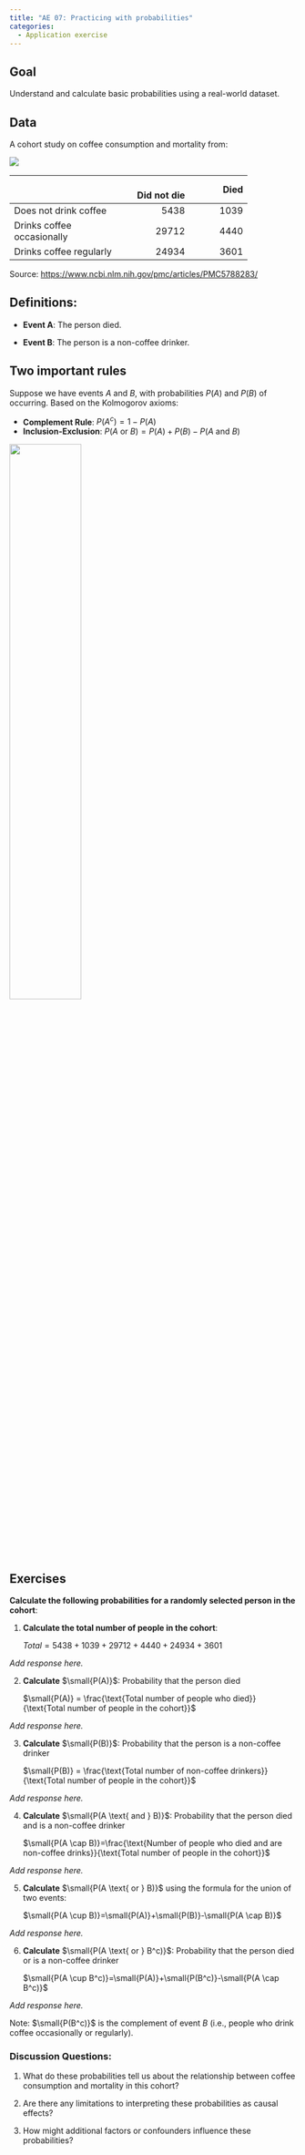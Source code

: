 ```yaml
---
title: "AE 07: Practicing with probabilities"
categories: 
  - Application exercise
---
```


## Goal

Understand and calculate basic probabilities using a real-world dataset.

## Data

A cohort study on coffee consumption and mortality from:

![](images/coffee.PNG){fig-align="center"}

+----------------------------+---------------+--------------+
|                            | **\           | **Died**     |
|                            | Did not die** |              |
+============================+==============:+=============:+
| Does not drink coffee      | 5438          | 1039         |
+----------------------------+---------------+--------------+
| Drinks coffee occasionally | 29712         | 4440         |
+----------------------------+---------------+--------------+
| Drinks coffee regularly    | 24934         | 3601         |
+----------------------------+---------------+--------------+

Source: <https://www.ncbi.nlm.nih.gov/pmc/articles/PMC5788283/>

## Definitions:

-   **Event A**: The person died.

-   **Event B**: The person is a non-coffee drinker.

## Two important rules {.smaller}

Suppose we have events $A$ and $B$, with probabilities $P(A)$ and $P(B)$ of occurring.
Based on the Kolmogorov axioms:

-   **Complement Rule**: $P(A^c) = 1 - P(A)$
-   **Inclusion-Exclusion**: $P(A \text{ or } B) = P(A) + P(B) - P(A \text{ and } B)$

![](images/ie.png){fig-align="center" width="50%"}

## Exercises

**Calculate the following probabilities for a randomly selected person in the cohort**:

1.  **Calculate the total number of people in the cohort**:

    $Total=5438+1039+29712+4440+24934+3601$

*Add response here.*

2.  **Calculate** $\small{P(A)}$: Probability that the person died

    $\small{P(A)} = \frac{\text{Total number of people who died}}{\text{Total number of people in the cohort}}$

*Add response here.*

3.  **Calculate** $\small{P(B)}$: Probability that the person is a non-coffee drinker

    $\small{P(B)} = \frac{\text{Total number of non-coffee drinkers}}{\text{Total number of people in the cohort}}$

*Add response here.*

4.  **Calculate** $\small{P(A \text{ and } B)}$: Probability that the person died and is a non-coffee drinker

    $\small{P(A \cap B)}=\frac{\text{Number of people who died and are non-coffee drinks}}{\text{Total number of people in the cohort}}$

*Add response here.*

5.  **Calculate** $\small{P(A \text{ or } B)}$ using the formula for the union of two events:

    $\small{P(A \cup B)}=\small{P(A)}+\small{P(B)}-\small{P(A \cap B)}$

*Add response here.*

6.  **Calculate** $\small{P(A \text{ or } B^c)}$: Probability that the person died or is a non-coffee drinker

    $\small{P(A \cup B^c)}=\small{P(A)}+\small{P(B^c)}-\small{P(A \cap B^c)}$

*Add response here.*

Note: $\small{P(B^c)}$ is the complement of event $B$ (i.e., people who drink coffee occasionally or regularly).

### Discussion Questions:

1.  What do these probabilities tell us about the relationship between coffee consumption and mortality in this cohort?

2.  Are there any limitations to interpreting these probabilities as causal effects?

3.  How might additional factors or confounders influence these probabilities?
